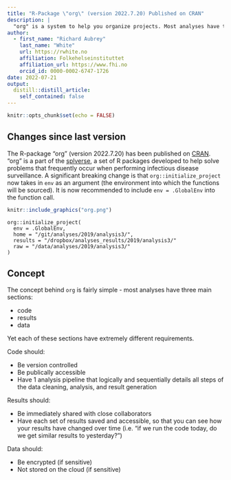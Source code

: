 ```yaml
---
title: "R-Package \"org\" (version 2022.7.20) Published on CRAN"
description: |
  "org" is a system to help you organize projects. Most analyses have three (or more) main sections: code, results, and data, each with different requirements (version control/sharing/encryption). You provide folder locations and 'org' helps you take care of the details.
author:
  - first_name: "Richard Aubrey"
    last_name: "White"
    url: https://rwhite.no
    affiliation: Folkehelseinstituttet
    affiliation_url: https://www.fhi.no
    orcid_id: 0000-0002-6747-1726
date: 2022-07-21
output:
  distill::distill_article:
    self_contained: false
---
```


```r
knitr::opts_chunk$set(echo = FALSE)
```

## Changes since last version

The R-package "org" (version 2022.7.20) has been published on [CRAN](https://cran.r-project.org/web/packages/org/index.html). "org" is a part of the [splverse](https://docs.sykdomspulsen.no/packages.html), a set of R packages developed to help solve problems that frequently occur when performing infectious disease surveillance. A significant breaking change is that `org::initialize_project` now takes in `env` as an argument (the environment into which the functions will be sourced). It is now recommended to include `env = .GlobalEnv` into the function call.

<aside>
```r
knitr::include_graphics("org.png")
```
</aside>

```
org::initialize_project(
  env = .GlobalEnv,
  home = "/git/analyses/2019/analysis3/",
  results = "/dropbox/analyses_results/2019/analysis3/"
  raw = "/data/analyses/2019/analysis3/"
)
```

## Concept 

The concept behind `org` is fairly simple - most analyses have three main sections:

- code
- results
- data

Yet each of these sections have extremely different requirements.

Code should:

- Be version controlled
- Be publically accessible
- Have 1 analysis pipeline that logically and sequentially details all steps of the data cleaning, analysis, and result generation

Results should:

- Be immediately shared with close collaborators
- Have each set of results saved and accessible, so that you can see how your results have changed over time (i.e. "if we run the code today, do we get similar results to yesterday?")

Data should:

- Be encrypted (if sensitive)
- Not stored on the cloud (if sensitive)
